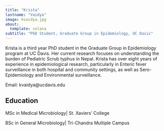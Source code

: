 ```yaml
---
title: "Krista"
lastname: "Vaidya"
image: kvaidya.jpg
about: 
  template: solana
subtitle: "PhD Student, Graduate Group in Epidemiology, UC Davis"
---
```


Krista is a third year PhD student in the Graduate Group in Epidemiology program at UC Davis. Her current research focuses on understanding the burden of Pediatric Scrub typhus in Nepal. Krista has over eight years of experience in epidemiological research, particularly in Enteric fever surveillance in both hospital and community settings, as well as Sero-Epidemiology and Environmental surveillance.


Email: kvaidya@ucdavis.edu

## Education

MSc in Medical Microbiology| St. Xaviers' College

BSc in General Microbiology| Tri-Chandra Multiple Campus



